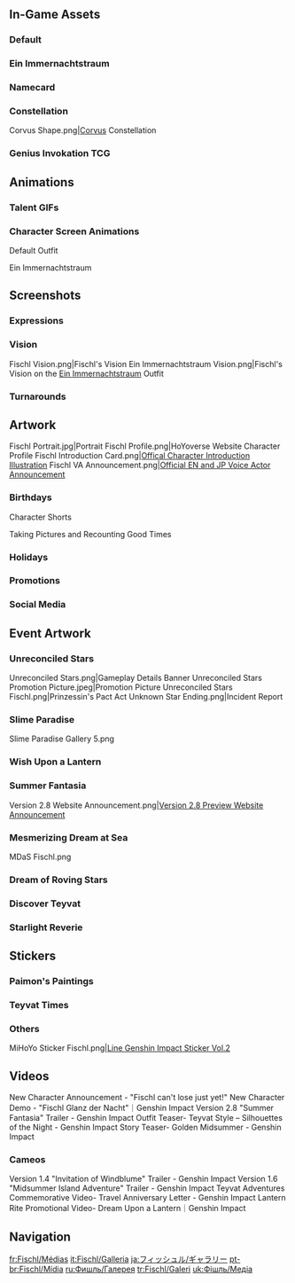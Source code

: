 {{CharacterTabs}}
{{TOC Limit}}
==In-Game Assets==
===Default===
{{Assets}}

===Ein Immernachtstraum===
{{Assets/Outfit|Ein Immernachtstraum}}

===Namecard===
{{Assets/Namecard|Night Raven|Fischl}}

===Constellation===
<gallery>Corvus Shape.png|[[Corvus]] Constellation</gallery>

===Genius Invokation TCG===
{{Main|Genius Invokation TCG}}
{{Genius Invokation TCG Cards by Featured Gallery}}

==Animations==
===Talent GIFs===
{{Talent Previews by Character|Fischl}}

===Character Screen Animations===
;Default Outfit
{{Preview/CharacterAnimations}}

;Ein Immernachtstraum
{{Preview/CharacterAnimations|Ein Immernachtstraum}}

==Screenshots==
===Expressions===
{{Character Expression|Fischl|Default|Disappointed|Confident}}

===Vision===
<gallery>
Fischl Vision.png|Fischl's Vision
Ein Immernachtstraum Vision.png|Fischl's Vision on the [[Ein Immernachtstraum]] Outfit
</gallery>

===Turnarounds===
{{Turnarounds}}

==Artwork==
<gallery>
Fischl Portrait.jpg|Portrait
Fischl Profile.png|HoYoverse Website Character Profile
Fischl Introduction Card.png|[https://twitter.com/GenshinImpact/status/1244839631431938048 Offical Character Introduction Illustration]
Fischl VA Announcement.png|[https://twitter.com/GenshinImpact/status/1325045335387877378 Official EN and JP Voice Actor Announcement]
</gallery>

===Birthdays===
{{Files by Character Gallery|Fischl Birthday Artwork|character = Fischl|not1=Character Shorts|not2=Taking Pictures and Recounting Good Times Images}}

;Character Shorts
{{Files by Character Gallery|Fischl Birthday Artwork|character = Fischl|not1=Character Birthday Artwork|not2=Taking Pictures and Recounting Good Times Images}}

;Taking Pictures and Recounting Good Times
{{Main|Taking Pictures and Recounting Good Times/Fischl}}
{{Files by Character Gallery|Fischl Birthday Artwork|character = Fischl|not1=Character Shorts|not2=Character Birthday Artwork}}

===Holidays===
{{Files by Character Gallery|Holiday Artwork}}

===Promotions===
{{Files by Character Gallery|Promotional Artwork}}

===Social Media===
{{Files by Character Gallery|Social Media Celebration}}

==Event Artwork==
===Unreconciled Stars===
{{Main|Unreconciled Stars}}
<gallery>
Unreconciled Stars.png|Gameplay Details Banner
Unreconciled Stars Promotion Picture.jpeg|Promotion Picture
Unreconciled Stars Fischl.png|Prinzessin's Pact
Act Unknown Star Ending.png|Incident Report
</gallery>

===Slime Paradise===
{{Main|Slime Paradise}}
<gallery>
Slime Paradise Gallery 5.png
</gallery>

===Wish Upon a Lantern===
{{Main|Wish Upon a Lantern}}
{{Files by Character Gallery|Wish Upon a Lantern Images}}

===Summer Fantasia===
{{Main|Summer Fantasia}}
<gallery>
Version 2.8 Website Announcement.png|[https://twitter.com/GenshinImpact/status/1543444423945568261 Version 2.8 Preview Website Announcement]
</gallery>

===Mesmerizing Dream at Sea===
{{Main|Mesmerizing Dream at Sea}}
<gallery>
MDaS Fischl.png
</gallery>

===Dream of Roving Stars===
{{Main|Dream of Roving Stars}}
{{Files by Character Gallery|Dream of Roving Stars Images}}

===Discover Teyvat===
{{Main|Discover Teyvat}}
{{Files by Character Gallery|Discover Teyvat Images}}

===Starlight Reverie===
{{Main|Starlight Reverie}}
{{Files by Character Gallery|Starlight Reverie Images}}
<!--
==Comics==
===Character Shorts===
{{Files by Character Gallery|Character Shorts|character = Fischl|not1=Fischl Birthday Artwork}}
-->
==Stickers==
===Paimon's Paintings===
{{Paimon's Paintings Images|Fischl|nochar=1|nopplink=1}}

===Teyvat Times===
{{Files by Character Gallery|Teyvat Times Emojis}}

===Others===
<gallery>
MiHoYo Sticker Fischl.png|[https://store.line.me/stickershop/product/14369332/en Line Genshin Impact Sticker Vol.2]
</gallery>

==Videos==
<gallery>
New Character Announcement - "Fischl can't lose just yet!"
New Character Demo - "Fischl Glanz der Nacht"｜Genshin Impact
Version 2.8 "Summer Fantasia" Trailer - Genshin Impact
Outfit Teaser- Teyvat Style – Silhouettes of the Night - Genshin Impact
Story Teaser- Golden Midsummer - Genshin Impact
</gallery>

===Cameos===
<gallery>
Version 1.4 "Invitation of Windblume" Trailer - Genshin Impact
Version 1.6 "Midsummer Island Adventure" Trailer - Genshin Impact
Teyvat Adventures Commemorative Video- Travel Anniversary Letter - Genshin Impact
Lantern Rite Promotional Video- Dream Upon a Lantern｜Genshin Impact
</gallery>
<!--
==References==
{{Reflist}}
-->
==Navigation==
{{Character Navbox|Gallery}}

[[fr:Fischl/Médias]]
[[it:Fischl/Galleria]]
[[ja:フィッシュル/ギャラリー]]
[[pt-br:Fischl/Mídia]]
[[ru:Фишль/Галерея]]
[[tr:Fischl/Galeri]]
[[uk:Фішль/Медіа]]